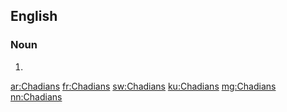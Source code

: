 ==English==

===Noun===
{{head|en|noun plural form}}

# {{plural of|Chadian|lang=en}}

[[ar:Chadians]]
[[fr:Chadians]]
[[sw:Chadians]]
[[ku:Chadians]]
[[mg:Chadians]]
[[nn:Chadians]]
